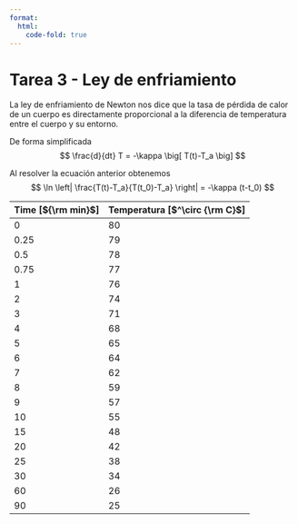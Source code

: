```yaml
---
format:
  html:
    code-fold: true
---
```


# Tarea 3 - Ley de enfriamiento

La ley de enfriamiento de Newton nos dice que la tasa de pérdida de calor de un cuerpo es directamente proporcional a la diferencia de temperatura entre el cuerpo y su entorno.


De forma simplificada
$$
\frac{d}{dt} T = -\kappa \big[ T(t)-T_a \big]
$$



Al resolver la ecuación anterior obtenemos
$$
\ln \left| \frac{T(t)-T_a}{T(t_0)-T_a} \right| = -\kappa (t-t_0)
$$


| Time [${\rm min}$] | Temperatura [$^\circ {\rm C}$] |
| --- | --- |
|0 | 80 |
| 0.25 | 79 |
| 0.5 | 78 |
| 0.75 | 77 |
| 1 | 76 |
| 2 | 74 |
| 3 | 71 |
| 4 | 68 |
| 5 | 65 |
| 6 | 64 |
| 7 | 62 |
| 8 | 59 |
| 9 | 57 |
| 10| 55 |
| 15| 48 |
| 20| 42 |
| 25| 38 |
| 30| 34 |
| 60| 26 |
| 90| 25 |




